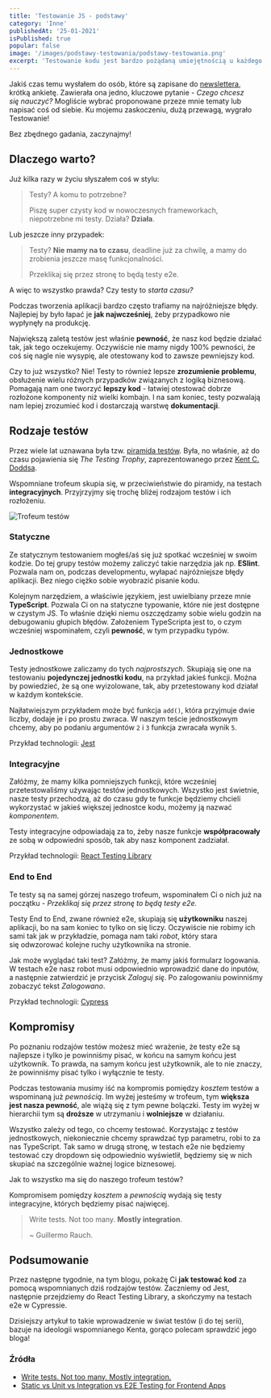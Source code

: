 ```yaml
---
title: 'Testowanie JS - podstawy'
category: 'Inne'
publishedAt: '25-01-2021'
isPublished: true
popular: false
image: '/images/podstawy-testowania/podstawy-testowania.png'
excerpt: 'Testowanie kodu jest bardzo pożądaną umiejętnością u każdego programisty... Ale zacznijmy od początku. Dlaczego tak właściwie potrzebujemy testów? Jakie są ich rodzaje?'
---
```


Jakiś czas temu wysłałem do osób, które są zapisane do [newslettera](#footerNewsletter), krótką ankietę. Zawierała ona jedno, kluczowe pytanie - _Czego chcesz się nauczyć?_ Mogliście wybrać proponowane przeze mnie tematy lub napisać coś od siebie. Ku mojemu zaskoczeniu, dużą przewagą, wygrało <Sparkles>Testowanie!</Sparkles>

Bez zbędnego gadania, zaczynajmy!

## Dlaczego warto?

Już kilka razy w życiu słyszałem coś w stylu:

> Testy? A komu to potrzebne?
>
> Piszę super czysty kod w nowoczesnych frameworkach, niepotrzebne mi testy. Działa? **Działa**.

Lub jeszcze inny przypadek:

> Testy? **Nie mamy na to czasu**, deadline już za chwilę, a mamy do zrobienia jeszcze masę funkcjonalności.
>
> Przeklikaj się przez stronę to będą testy e2e.

A więc to wszystko prawda? Czy testy to _starta czasu?_

Podczas tworzenia aplikacji bardzo często trafiamy na najróżniejsze błędy. Najlepiej by było łapać je **jak najwcześniej**, żeby przypadkowo nie wypłynęły na produkcję.

Największą zaletą testów jest właśnie **pewność**, że nasz kod będzie działać tak, jak tego oczekujemy. Oczywiście nie mamy nigdy 100% pewności, że coś się nagle nie wysypię, ale otestowany kod to zawsze pewniejszy kod.

Czy to już wszystko? Nie! Testy to również lepsze **zrozumienie problemu**, obsłużenie wielu różnych przypadków związanych z logiką biznesową. Pomagają nam one tworzyć **lepszy kod** - łatwiej otestować dobrze rozłożone komponenty niż wielki kombajn. I na sam koniec, testy pozwalają nam lepiej zrozumieć kod i dostarczają warstwę **dokumentacji**.

## Rodzaje testów

Przez wiele lat uznawana była tzw. [piramida testów](https://martinfowler.com/articles/practical-test-pyramid.html). Była, no właśnie, aż do czasu pojawienia się _The Testing Trophy_, zaprezentowanego przez [Kent C. Doddsa](https://kentcdodds.com/).

Wspomniane trofeum skupia się, w przeciwieństwie do piramidy, na testach **integracyjnych**. Przyjrzyjmy się trochę bliżej rodzajom testów i ich rozłożeniu.

<Image src="/images/podstawy-testowania/testing-trophy.png" alt="Trofeum testów" />

### Statyczne

Ze statycznym testowaniem mogłeś/aś się już spotkać wcześniej w swoim kodzie. Do tej grupy testów możemy zaliczyć takie narzędzia jak np. **ESlint**. Pozwala nam on, podczas developmentu, wyłapać najróżniejsze błędy aplikacji. Bez niego ciężko sobie wyobrazić pisanie kodu.

Kolejnym narzędziem, a właściwie językiem, jest uwielbiany przeze mnie **TypeScript**. Pozwala Ci on na statyczne typowanie, które nie jest dostępne w czystym JS. To właśnie dzięki niemu oszczędzamy sobie wielu godzin na debugowaniu głupich błędów. Założeniem TypeScripta jest to, o czym wcześniej wspominałem, czyli **pewność**, w tym przypadku typów.

### Jednostkowe

Testy jednostkowe zaliczamy do tych _najprostszych_. Skupiają się one na testowaniu **pojedynczej jednostki kodu**, na przykład jakieś funkcji. Można by powiedzieć, że są one wyizolowane, tak, aby przetestowany kod działał w każdym kontekście.

Najłatwiejszym przykładem może być funkcja `add()`, która przyjmuje dwie liczby, dodaje je i po prostu zwraca. W naszym teście jednostkowym chcemy, aby po podaniu argumentów `2` i `3` funkcja zwracała wynik `5`.

Przykład technologii: [Jest](https://jestjs.io/)

### Integracyjne

Załóżmy, że mamy kilka pomniejszych funkcji, które wcześniej przetestowaliśmy używając testów jednostkowych. Wszystko jest świetnie, nasze testy przechodzą, aż do czasu gdy te funkcje będziemy chcieli wykorzystać w jakieś większej jednostce kodu, możemy ją nazwać _komponentem_.

Testy integracyjne odpowiadają za to, żeby nasze funkcje **współpracowały** ze sobą w odpowiedni sposób, tak aby nasz komponent zadziałał.

Przykład technologii: [React Testing Library](https://testing-library.com/docs/react-testing-library/intr)

### End to End

Te testy są na samej górzej naszego trofeum, wspominałem Ci o nich już na początku - _Przeklikaj się przez stronę to będą testy e2e._

Testy End to End, zwane również e2e, skupiają się **użytkowniku** naszej aplikacji, bo na sam koniec to tylko on się liczy. Oczywiście nie robimy ich sami tak jak w przykładzie, pomaga nam taki _robot_, który stara się odwzorować kolejne ruchy użytkownika na stronie.

Jak może wyglądać taki test? Załóżmy, że mamy jakiś formularz logowania. W testach e2e nasz robot musi odpowiednio wprowadzić dane do inputów, a następnie zatwierdzić je przycisk _Zaloguj się_. Po zalogowaniu powinniśmy zobaczyć tekst _Zalogowano_.

Przykład technologii: [Cypress](https://www.cypress.io/)

## Kompromisy

Po poznaniu rodzajów testów możesz mieć wrażenie, że testy e2e są najlepsze i tylko je powinniśmy pisać, w końcu na samym końcu jest użytkownik.
To prawda, na samym końcu jest użytkownik, ale to nie znaczy, że powinniśmy pisać tylko i wyłącznie te testy.

Podczas testowania musimy iść na kompromis pomiędzy _kosztem_ testów a wspominaną już _pewnością_. Im wyżej jesteśmy w trofeum, tym **większa jest nasza pewność**, ale wiążą się z tym pewne bolączki. Testy im wyżej w hierarchii tym są **droższe** w utrzymaniu i **wolniejsze** w działaniu.

Wszystko zależy od tego, co chcemy testować. Korzystając z testów jednostkowych, niekoniecznie chcemy sprawdzać typ parametru, robi to za nas TypeScript. Tak samo w drugą stronę, w testach e2e nie będziemy testować czy dropdown się odpowiednio wyświetlił, będziemy się w nich skupiać na szczególnie ważnej logice biznesowej.

Jak to wszystko ma się do naszego trofeum testów?

Kompromisem pomiędzy _kosztem_ a _pewnością_ wydają się testy integracyjne, których będziemy pisać najwięcej.

> Write tests. Not too many. **Mostly integration**.
>
> ~ Guillermo Rauch.

## Podsumowanie

Przez następne tygodnie, na tym blogu, pokażę Ci **jak testować kod** za pomocą wspomnianych dziś rodzajów testów. Zaczniemy od Jest, następnie przejdziemy do React Testing Library, a skończymy na testach e2e w Cypressie.

Dzisiejszy artykuł to takie wprowadzenie w świat testów (i do tej serii), bazuje na ideologii wspomnianego Kenta, gorąco polecam sprawdzić jego bloga!

### Źródła

- [Write tests. Not too many. Mostly integration.](https://kentcdodds.com/blog/write-tests)
- [Static vs Unit vs Integration vs E2E Testing for Frontend Apps](https://kentcdodds.com/blog/unit-vs-integration-vs-e2e-tests)
